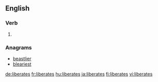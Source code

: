 ==English==

===Verb===
{{head|en}}

# {{en-third-person singular of|liberate}}

===Anagrams===
* [[beastlier#English|beastlier]]
* [[bleariest#English|bleariest]]

[[de:liberates]]
[[fr:liberates]]
[[hu:liberates]]
[[ja:liberates]]
[[fi:liberates]]
[[vi:liberates]]